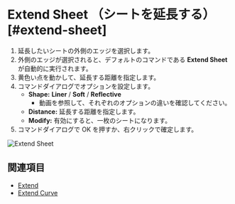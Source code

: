 
# Extend Sheet （シートを延長する）[#extend-sheet]

<Reference shortcut="" command="Extend Sheet" button="" />

1. 延長したいシートの外側のエッジを選択します。
2. 外側のエッジが選択されると、デフォルトのコマンドである **Extend Sheet** が自動的に実行されます。
3. 黄色い点を動かして、延長する距離を指定します。
4. コマンドダイアログでオプションを設定します。
    - **Shape:** **Liner** /  **Soft** /  **Reflective**
        - 動画を参照して、それぞれのオプションの違いを確認してください。
    - **Distance:** 延長する距離を指定します。
    - **Modify:** 有効にすると、一枚のシートになります。
5. コマンドダイアログで OK を押すか、右クリックで確定します。

![Extend Sheet](/img/extend-sheet.gif)

## 関連項目
- [Extend](./extend)
- [Extend Curve](../sketch/extend-curve)







